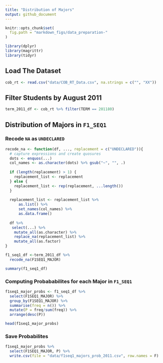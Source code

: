 ```yaml
---
title: "Distribution of Majors"
output: github_document
---
```


```r
knitr::opts_chunk$set(
  fig.path = "markdown_figs/data_preparation-"
)
```

```r
library(dplyr)
library(magrittr)
library(tidyr)
```

## Load The Dataset

```r
cob_rt <- read.csv("data/COB_RT_Data.csv", na.strings = c("", "XX"))
```

## Filter Students by August 2011

```r
term_2011_df <- cob_rt %>% filter(TERM == 201180)
```

## Distribution of Majors in `F1_SEQ1`

### Recode `NA` as `UNDECLARED`

```r
recode_na <- function(df, ..., replacement = c("UNDECLARED")){
  # capture expressions and create quosures
  dots <- enquos(...)
  col_names <- as.character(dots) %>% gsub("~", "", .)
  
  if (length(replacement) > 1) {
    replacement_list <- replacement
  } else {
    replacement_list <- rep(replacement, ...length())
  }
  
  replacement_list <- replacement_list %>% 
      as.list() %>% 
      set_names(col_names) %>% 
      as.data.frame() 
  
  df %>%
   select(...) %>%
    mutate_all(as.character) %>%
    replace_na(replacement_list) %>%
    mutate_all(as.factor)
}
```

```r
f1_seq1_df <-term_2011_df %>%
  recode_na(F1SEQ1_MAJOR)

summary(f1_seq1_df)
```

### Computing Probababilites for each Major in `F1_SEQ1`

```r
f1seq1_major_probs <- f1_seq1_df %>%
  select(F1SEQ1_MAJOR) %>%
  group_by(F1SEQ1_MAJOR) %>%
  summarise(freq = n()) %>%
  mutate(P = freq/sum(freq)) %>%
  arrange(desc(P))

head(f1seq1_major_probs)
```

### Save Probabilites

```r
f1seq1_major_probs %>%
  select(F1SEQ1_MAJOR, P) %>%
  write.csv(file = "data/f1seq1_majors_prob_2011.csv", row.names = F)
```



